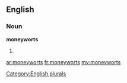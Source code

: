==English==

===Noun===
'''moneyworts'''

# {{plural of|[[moneywort]]}}

[[Category:English plurals]]

[[ar:moneyworts]]
[[fr:moneyworts]]
[[my:moneyworts]]